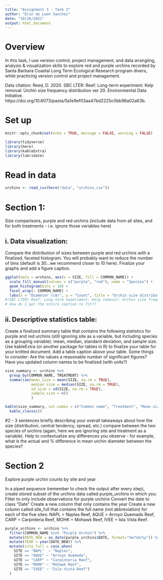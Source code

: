 ```yaml
---
title: "Assignment 3 - Task 3"
author: "Erin de Leon Sanchez"
date: "10/26/2021"
output: html_document
---
```


# Overview
In this task, I use version control, project management, and data wrangling, analysis & visualization skills to explore red and purple urchins recorded by Santa Barbara Coastal Long Term Ecological Research program divers, while practicing version control and project management.

Data citation: Reed, D. 2020. SBC LTER: Reef: Long-term experiment: Kelp removal: Urchin size frequency distribution ver 20. Environmental Data Initiative. https://doi.org/10.6073/pasta/5a1e9ef03aa47bd2225c0bb98a02a63b. 


# Set up 
```r
knitr::opts_chunk$set(echo = TRUE, message = FALSE, warning = FALSE)

library(tidyverse)
library(here)
library(kableExtra)
library(lubridate)
```

# Read in data 
```r
urchins <- read_csv(here("data", "urchins.csv"))
```

# Section 1: 
Size comparisons, purple and red urchins (include data from all sites, and for both treatments - i.e. ignore those variables here)

## i. Data visualization: 
Compare the distribution of sizes between purple and red urchins with a finalized, faceted histogram. You will probably want to reduce the number of bins (default is 30...we recommend closer to 10 here). Finalize your graphs and add a figure caption.

```r
ggplot(data = urchins, aes(x = SIZE, fill = COMMON_NAME)) +
  scale_fill_manual(values = c("purple", "red"), name = "Species") +
  geom_histogram(bins = 10) +
  facet_wrap(~ COMMON_NAME) + 
  labs(x = "Diameter (cm)", y = "Count", title = "Urchin size distribution", caption = "Data from Santa Barbara Coastal Long Term Ecological Research") 
#(SBC LTER) Reef: Long-term experiment: Kelp removal: Urchin size frequency distribution ver 20. These data are for red and purple urchins observed at five sites along the Santa Barbara Coast"
# How do I get the entire caption to fit??
```

## ii. Descriptive statistics table: 
Create a finalized summary table that contains the following statistics for purple and red urchins (still ignoring site as a variable, but including species as a grouping variable): mean, median, standard deviation, and sample size. Use kableExtra (or another package for tables in R) to finalize your table for your knitted document. Add a table caption above your table. Some things to consider:
Are the values a reasonable number of significant figures?
Have you updated column names to be finalized (with units?)

```r
size_summary <- urchins %>% 
  group_by(COMMON_NAME, TREATMENT) %>% 
  summarize(mean_size = mean(SIZE, na.rm = TRUE),
            median_size = median(SIZE, na.rm = TRUE),
            sd_size = sd(SIZE, na.rm = TRUE),
            sample_size = n()
            )

kable(size_summary, col.names = c("Common name", "Treatment", "Mean size (cm)", "Median size (cm)", "Standard deviation (cm)", "Sample size (n)"), digits = 1, caption = "Summary statistics for SBC-LTER data for purple and red urchins") %>% 
  kable_classic()
```

#2 - 3 sentences briefly describing your overall takeaways about how the size (distribution, central tendency, spread, etc.) compare between the two species of urchins (again, here we are ignoring site and treatment as a variable). Help to contextualize any differences you observe - for example, what is the actual and % difference in mean urchin diameter between the species? 

# Section 2
Explore purple urchin counts by site and year

In a piped sequence (remember to check the output after every step), create stored subset of the urchins data called purple_urchins in which you: 
Filter to only include observations for purple urchins
Convert the date to class “Date” 
Create a new column that only contains the year
Create a new column called site_full that contains the full name (not abbreviation) for each of the five sites: NAPL = Naples Reef, AQUE = Arroyo Quemado Reef, CARP = Carpinteria Reef, MOHK = Mohawk Reef, IVEE = Isla Vista Reef. 

```r
purple_urchins <- urchins %>%   
  filter(COMMON_NAME %in% "Purple Urchin") %>%
  mutate(DATE_NEW = as_date(purple_urchins$DATE, format="%m/%d/%y")) %>% 
  mutate(YEAR = year(DATE_NEW)) %>% 
  mutate(site_full = case_when(
    SITE == "NAPL"  ~ "Naples", 
    SITE == "AQUE" ~ "Arroyo Quemado",
    SITE == "CARP" ~ "Carpinteria Reef", 
    SITE == "MOHK" ~ "Mohawk Reef", 
    SITE == "IVEE" ~ "Isla Vista Reef")
  )

```

